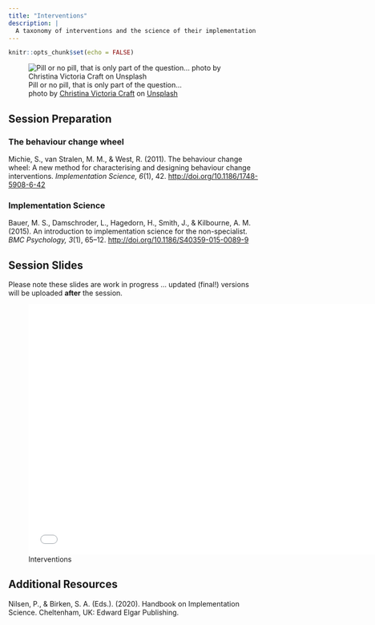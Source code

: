 ```yaml
---
title: "Interventions"
description: |
  A taxonomy of interventions and the science of their implementation
---
```


```r
knitr::opts_chunk$set(echo = FALSE)
```

![Pill or no pill, that is only part of the question... <br> <span>photo by <a href="https://unsplash.com/@victoriabcphotographer?utm_source=unsplash&amp;utm_medium=referral&amp;utm_content=creditCopyText">Christina Victoria Craft</a> on <a href="https://unsplash.com/s/photos/pill?utm_source=unsplash&amp;utm_medium=referral&amp;utm_content=creditCopyText">Unsplash</a></span>](photos/christina-victoria-craft-WHSnkIwWpec-unsplash.jpg)

## Session Preparation

### The behaviour change wheel

Michie, S., van Stralen, M. M., & West, R. (2011). The behaviour change wheel: A new method for characterising and designing behaviour change interventions. *Implementation Science, 6*(1), 42. [http://doi.org/10.1186/1748-5908-6-42](https://github.com/matarui/ebdm/raw/main/docs/literature/Michie_2011_ImplementationScience.pdf)

### Implementation Science

Bauer, M. S., Damschroder, L., Hagedorn, H., Smith, J., & Kilbourne, A. M. (2015). An introduction to implementation science for the non-specialist. *BMC Psychology, 3*(1), 65–12. [http://doi.org/10.1186/S40359-015-0089-9](https://github.com/matarui/ebdm/raw/main/docs/literature/Bauer_2015_BMCPsychology.pdf)

## Session Slides

Please note these slides are work in progress ... updated (final!) versions will be uploaded **after** the session. 

![Interventions](presentations/EBDM_session9.pdf){width=700px height=500px}

## Additional Resources

Nilsen, P., & Birken, S. A. (Eds.). (2020). Handbook on Implementation Science. Cheltenham, UK: Edward Elgar Publishing. 